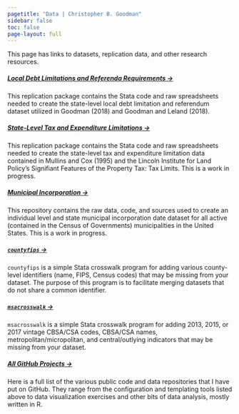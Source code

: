 ```yaml
---
pagetitle: "Data | Christopher B. Goodman"
sidebar: false
toc: false
page-layout: full
---
```


This page has links to datasets, replication data, and other research resources.

::: {.grid}::: 

::: {.g-col-12 .g-col-md-6}

##### [Local Debt Limitations and Referenda Requirements →](https://github.com/cbgoodman/localdebtlimits)

This replication package contains the Stata code and raw spreadsheets needed to create the state-level local debt limitation and referendum dataset utilized in Goodman (2018) and Goodman and Leland (2018).

##### [State-Level Tax and Expenditure Limitations →](https://github.com/cbgoodman/tels-data)

This replication package contains the Stata code and raw spreadsheets needed to create the state-level tax and expenditure limitation data contained in Mullins and Cox (1995) and the Lincoln Institute for Land Policy's Signifiant Features of the Property Tax: Tax Limits. This is a work in progress.

##### [Municipal Incorporation →](https://github.com/cbgoodman/muni-incorporation)

This repository contains the raw data, code, and sources used to create an individual level and state municipal incorporation date dataset for all active (contained in the Census of Governments) municipalities in the United States. This is a work in progress.

:::

::: {.g-col-12 .g-col-md-6}

##### [```countyfips``` →](https://github.com/cbgoodman/countyfips)

```countyfips``` is a simple Stata crosswalk program for adding various county-level identifiers (name, FIPS, Census codes) that may be missing from your dataset. The purpose of this program is to facilitate merging datasets that do not share a common identifier.

##### [```msacrosswalk``` →](https://github.com/cbgoodman/msacrosswalk)

```msacrosswalk``` is a simple Stata crosswalk program for adding 2013, 2015, or 2017 vintage CBSA/CSA codes, CBSA/CSA names, metropolitan/micropolitan, and central/outlying indicators that may be missing from your dataset.

##### [All GitHub Projects →](https://github.com/cbgoodman?tab=repositories)

Here is a full list of the various public code and data repositories that I have put on GitHub. They range from the configuration and templating tools listed above to data visualization exercises and other bits of data analysis, mostly written in R.

:::


:::